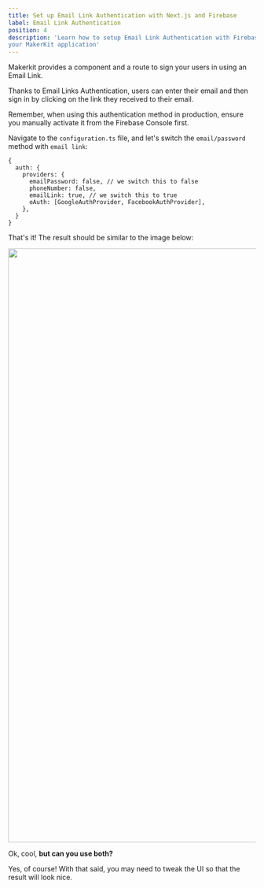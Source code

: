 ```yaml
---
title: Set up Email Link Authentication with Next.js and Firebase
label: Email Link Authentication
position: 4
description: 'Learn how to setup Email Link Authentication with Firebase Auth in
your MakerKit application'
---
```


Makerkit provides a component and a route to sign your users in using an Email Link.

Thanks to Email Links Authentication, users can enter their email and then sign in by clicking on the link they received to their email.

<Alert type='warn'>
  Remember, when using this authentication method in production, ensure you manually activate it from the Firebase Console first.
</Alert>

Navigate to the `configuration.ts` file, and let's switch the
`email/password` method with `email link`:

```tsx title="configuration.ts"
{
  auth: {
    providers: {
      emailPassword: false, // we switch this to false
      phoneNumber: false,
      emailLink: true, // we switch this to true
      oAuth: [GoogleAuthProvider, FacebookAuthProvider],
    },
  }
}
```

That's it! The result should be similar to the image below:

<Image src="/assets/images/posts/email-link-authentication.webp" width="1128" height="1206" />

Ok, cool, **but can you use both?**

Yes, of course! With that said, you may need to tweak the
UI so that the result will look nice.

